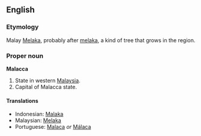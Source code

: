 ==English==
===Etymology===
Malay [[Melaka]], probably after [[melaka]], a kind of tree that grows in the region.

===Proper noun===
'''Malacca'''
# State in western [[Malaysia]].
# Capital of Malacca state.

====Translations====
{{top}}
* Indonesian: [[Malaka]]
* Malaysian: [[Melaka]]
* Portuguese: [[Malaca]] ''or'' [[Málaca]] {{f}}
{{bottom}}